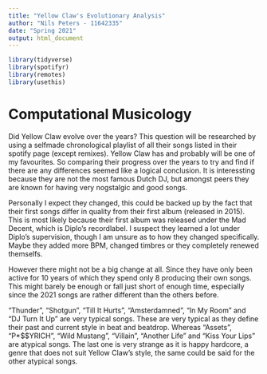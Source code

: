```yaml
---
title: "Yellow Claw's Evolutionary Analysis"
author: "Nils Peters - 11642335"
date: "Spring 2021"
output: html_document
---
```


```r
library(tidyverse)
library(spotifyr)
library(remotes)
library(usethis)
```

# Computational Musicology

Did Yellow Claw evolve over the years? This question will be researched by using a selfmade chronological playlist of all their songs listed in their spotify page (except remixes). Yellow Claw has and probably will be one of my favourites. So comparing their progress over the years to try and find if there are any differences seemed like a logical conclusion. It is interessting because they are not the most famous Dutch DJ, but amongst peers they are known for having very nogstalgic and good songs.

Personally I expect they changed, this could be backed up by the fact that their first songs differ in quality from their first album (released in 2015). This is most likely because their first album was released under the Mad Decent, which is Diplo's recordlabel. I suspect they learned a lot under Diplo's supervision, though I am unsure as to how they changed specifically. Maybe they added more BPM, changed timbres or they completely renewed themselfs.

However there might not be a big change at all. Since they have only been active for 10 years of which they spend only 8 producing their own songs. This might barely be enough or fall just short of enough time, especially since the 2021 songs are rather different than the others before. 

"Thunder", "Shotgun", "Till It Hurts", "Amsterdamned", "In My Room" and "DJ Turn It Up" are very typical songs. These are very typical as they define their past and current style in beat and beatdrop. Whereas "Assets", "P*$$YRICH", "Wild Mustang", "Villain", "Another Life" and "Kiss Your Lips" are atypical songs. The last one is very strange as it is happy hardcore, a genre that does not suit Yellow Claw's style, the same could be said for the other atypical songs.